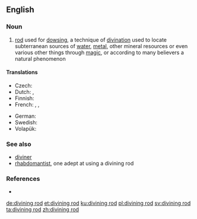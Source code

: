 {{wikipedia}}
==English==

===Noun===
{{en-noun}}

# [[rod]] used for [[dowsing]], a technique of [[divination]] used to locate subterranean sources of [[water]], [[metal]], other mineral resources or even various other things through [[magic]], or according to many believers a natural phenomenon

====Translations====
{{trans-top|rod used for dowsing}}
* Czech: {{t+|cs|virgule|f}}
* Dutch: {{t|nl|wichelroede|f}}, {{t|nl|wichelstok|m}}
* Finnish: {{t+|fi|taikavarpu}}
* French: {{t+|fr|baguette de coudrier|f}}, {{t+|fr|baguette de sourcier|f}}, {{t|fr|baguette divinatoire|f}}
{{trans-mid}}
* German: {{t+|de|Wünschelrute|f}}
* Swedish: {{t+|sv|slagruta|c}}
* Volapük: {{t|vo|vaälatuigül}}
{{trans-bottom}}

===See also===
* [[diviner]]
* [[rhabdomantist]], one adept at using a divining rod

===References===
* {{R:Websters}}

[[de:divining rod]]
[[et:divining rod]]
[[ku:divining rod]]
[[pl:divining rod]]
[[sv:divining rod]]
[[ta:divining rod]]
[[zh:divining rod]]